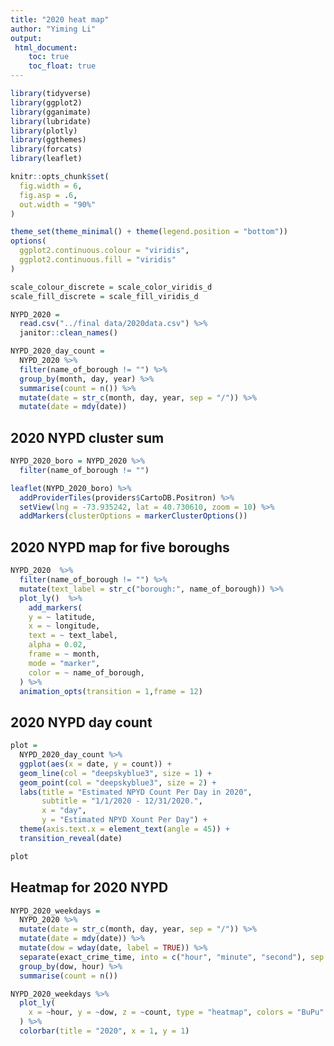 ```yaml
---
title: "2020 heat map"
author: "Yiming Li"
output: 
 html_document:
    toc: true
    toc_float: true
---
```


```r
library(tidyverse)
library(ggplot2)
library(gganimate)
library(lubridate)
library(plotly)
library(ggthemes)
library(forcats)
library(leaflet)

knitr::opts_chunk$set(
  fig.width = 6,
  fig.asp = .6,
  out.width = "90%"
)

theme_set(theme_minimal() + theme(legend.position = "bottom"))
options(
  ggplot2.continuous.colour = "viridis",
  ggplot2.continuous.fill = "viridis"
)

scale_colour_discrete = scale_color_viridis_d
scale_fill_discrete = scale_fill_viridis_d
```


```r
NYPD_2020 = 
  read.csv("../final data/2020data.csv") %>% 
  janitor::clean_names() 
```

```r
NYPD_2020_day_count = 
  NYPD_2020 %>% 
  filter(name_of_borough != "") %>%  
  group_by(month, day, year) %>% 
  summarise(count = n()) %>% 
  mutate(date = str_c(month, day, year, sep = "/")) %>% 
  mutate(date = mdy(date)) 
```

## 2020 NYPD cluster sum 
```r
NYPD_2020_boro = NYPD_2020 %>% 
  filter(name_of_borough != "") 

leaflet(NYPD_2020_boro) %>% 
  addProviderTiles(providers$CartoDB.Positron) %>% 
  setView(lng = -73.935242, lat = 40.730610, zoom = 10) %>% 
  addMarkers(clusterOptions = markerClusterOptions())

```

## 2020 NYPD map for five boroughs
```r
NYPD_2020  %>% 
  filter(name_of_borough != "") %>% 
  mutate(text_label = str_c("borough:", name_of_borough)) %>% 
  plot_ly()  %>% 
    add_markers(
    y = ~ latitude,
    x = ~ longitude,
    text = ~ text_label,
    alpha = 0.02,
    frame = ~ month,
    mode = "marker",
    color = ~ name_of_borough,
  ) %>%
  animation_opts(transition = 1,frame = 12)
```

## 2020 NYPD day count 

```r
plot = 
  NYPD_2020_day_count %>% 
  ggplot(aes(x = date, y = count)) +
  geom_line(col = "deepskyblue3", size = 1) + 
  geom_point(col = "deepskyblue3", size = 2) + 
  labs(title = "Estimated NPYD Count Per Day in 2020",
       subtitle = "1/1/2020 - 12/31/2020.",
       x = "day", 
       y = "Estimated NPYD Xount Per Day") +
  theme(axis.text.x = element_text(angle = 45)) +
  transition_reveal(date) 

plot
```

## Heatmap for 2020 NYPD 

```r
NYPD_2020_weekdays = 
  NYPD_2020 %>% 
  mutate(date = str_c(month, day, year, sep = "/")) %>% 
  mutate(date = mdy(date)) %>% 
  mutate(dow = wday(date, label = TRUE)) %>% 
  separate(exact_crime_time, into = c("hour", "minute", "second"), sep = ":") %>% 
  group_by(dow, hour) %>% 
  summarise(count = n())
```

```r
NYPD_2020_weekdays %>%
  plot_ly(
    x = ~hour, y = ~dow, z = ~count, type = "heatmap", colors = "BuPu"
  ) %>%
  colorbar(title = "2020", x = 1, y = 1) 
```



